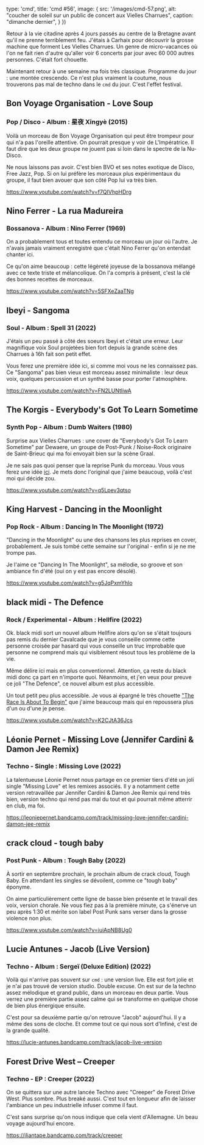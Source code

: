

  type: 'cmd',
  title: 'cmd #56',
  image: {
    src: '/images/cmd-57.png',
    alt: "coucher de soleil sur un public de concert aux Vielles Charrues",
    caption: "dimanche dernier",
  }
})


Retour à la vie citadine après 4 jours passés au centre de la Bretagne avant
qu'il ne prenne terriblement feu. J'étais à Carhaix pour découvrir la grosse
machine que forment Les Vielles Charrues. Un genre de micro-vacances où l'on ne
fait rien d'autre qu'aller voir 6 concerts par jour avec 60 000 autres
personnes. C'était fort chouette.

Maintenant retour à une semaine ma fois très classique. Programme du jour : une
montée crescendo. Ce n'est plus vraiment la coutume, nous trouverons pas mal de
techno dans le `cmd` du jour. C'est l'effet festival.





## Bon Voyage Organisation - Love Soup

### Pop / Disco - Album : 星夜 Xīngyè (2015)

Voilà un morceau de Bon Voyage Organisation qui peut être trompeur pour qui n'a
pas l'oreille attentive. On pourrait presque y voir de L'Impératrice. Il faut
dire que les deux groupe ne jouent pas si loin dans le spectre de la Nu-Disco.

Ne nous laissons pas avoir. C'est bien BVO et ses notes exotique de Disco, Free
Jazz, Pop. Si on lui préfère les morceaux plus expérimentaux du groupe, il faut
bien avouer que son côté Pop lui va très bien.

https://www.youtube.com/watch?v=f7QIVhpHDrg



## Nino Ferrer - La rua Madureira

### Bossanova - Album : Nino Ferrer (1969)

On a probablement tous et toutes entendu ce morceau un jour où l'autre. Je
n'avais jamais vraiment enregistré que c'était Nino Ferrer qu'on entendait
chanter ici.

Ce qu'on aime beaucoup : cette légèreté joyeuse de la bossanova mélangé avec ce
texte triste et mélancolique. On l'a compris à présent, c'est la clé des bonnes
recettes de morceaux.

https://www.youtube.com/watch?v=5SFXeZaaTNg



## Ibeyi - Sangoma

### Soul - Album : Spell 31 (2022)

J'étais un peu passé à côté des soeurs Ibeyi et c'était une erreur. Leur
magnifique voix Soul projetées bien fort depuis la grande scène des Charrues à
16h fait son petit effet.

Vous ferez une première idée ici, si comme moi vous ne les connaissez pas. Ce
"Sangoma" pas bien vieux est morceau assez minimaliste : leur deux voix,
quelques percussion et un synthé basse pour porter l'atmosphère.

https://www.youtube.com/watch?v=FN2LUNtliwA



## The Korgis - Everybody's Got To Learn Sometime

### Synth Pop - Album : Dumb Waiters (1980)

Surprise aux Vielles Charrues : une cover de "Everybody's Got To Learn Sometime"
par Dewaere, un groupe de Post-Punk / Noise-Rock originaire de Saint-Brieuc qui
ma foi envoyait bien sur la scène Graal.

Je ne sais pas quoi penser que la reprise Punk du morceau. Vous vous ferez une
idée [ici](https://www.youtube.com/watch?v=q5Lpev3qtso). Je mets donc l'original
que j'aime beaucoup, voilà c'est moi qui décide zou.

https://www.youtube.com/watch?v=q5Lpev3qtso



## King Harvest - Dancing in the Moonlight

### Pop Rock - Album : Dancing In The Moonlight (1972)

"Dancing in the Moonlight" ou une des chansons les plus reprises en cover,
probablement. Je suis tombé cette semaine sur l'original - enfin si je ne me
trompe pas.

Je l'aime ce "Dancing In The Moonlight", sa mélodie, so groove et son ambiance
fin d'été (oui on y est pas encore désolé).

https://www.youtube.com/watch?v=g5JqPxmYhlo



## black midi - The Defence

### Rock / Experimental - Album : Hellfire (2022)

Ok. black midi sort un nouvel album Hellfire alors qu'on se s'était toujours pas
remis du dernier Cavalcade que je vous conseille comme cette personne croisée
par hasard qui vous conseille un truc improbable que personne ne comprend mais
qui visiblement résout tous les problème de la vie.

Même délire ici mais en plus conventionnel. Attention, ça reste du black midi
donc ça part en n'importe quoi. Néanmoins, et j'en veux pour preuve ce joli "The
Defence", ce nouvel album est plus accessible.

Un tout petit peu plus accessible. Je vous ai épargné le très chouette ["The
Race Is About To Begin"](https://www.youtube.com/watch?v=k2nNWpK5SQA) que j'aime
beaucoup mais qui en repoussera plus d'un ou d'une je pense.

https://www.youtube.com/watch?v=K2CJtA36Jcs



## Léonie Pernet - Missing Love (Jennifer Cardini & Damon Jee Remix)

### Techno - Single : Missing Love (2022)

La talentueuse Léonie Pernet nous partage en ce premier tiers d'été un joli
single "Missing Love" et les remixes associés. Il y a notamment cette version
retravaillée par Jennifer Cardini & Damon Jee Remix qui rend très bien, version
techno qui rend pas mal du tout et qui pourrait même atterrir en club, ma foi.

https://leoniepernet.bandcamp.com/track/missing-love-jennifer-cardini-damon-jee-remix



## crack cloud - tough baby

### Post Punk - Album : Tough Baby (2022)

À sortir en septembre prochain, le prochain album de crack cloud, Tough Baby. En
attendant les singles se dévoilent, comme ce "tough baby" éponyme.

On aime particulièrement cette ligne de basse bien présente et le travail des
voix, version chorale. Ne vous fiez pas à la première minute, ça s'énerve un peu
après 1:30 et mérite son label Post Punk sans verser dans la grosse violence non
plus.

https://www.youtube.com/watch?v=iuiApNB8Ug0




## Lucie Antunes - Jacob (Live Version)

### Techno - Album : Sergeï (Deluxe Edition) (2022)

Voilà qui n'arrive pas souvent sur `cmd` : une version live. Elle est fort jolie
et je n'ai pas trouvé de version  studio. Double excuse. On est sur de la techno
assez mélodique et grand public, dans un morceau en deux partie. Vous verrez une
première partie assez calme qui se transforme en quelque chose de bien plus
énergique ensuite.

C'est pour sa deuxième partie qu'on retrouve "Jacob" aujourd'hui. Il y a même
des sons de cloche. Et comme tout ce qui nous sort d'Infiné, c'est de la grande
qualité.

https://lucie-antunes.bandcamp.com/track/jacob-live-version



## Forest Drive West – Creeper

### Techno - EP : Creeper (2022)

On se quittera sur une autre lancée Techno avec "Creeper" de Forest Drive West.
Plus sombre. Plus breaké aussi. C'est tout en longueur afin de laisser
l'ambiance un peu industrielle infuser comme il faut.

C'est sans surprise qu'on nous indique que cela vient d'Allemagne. Un beau
voyage aujourd'hui encore.

https://iliantape.bandcamp.com/track/creeper


